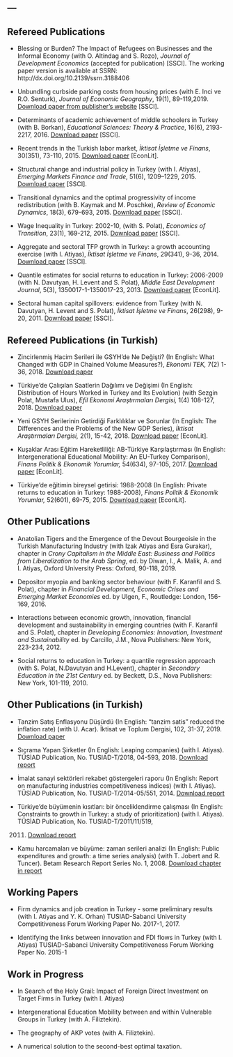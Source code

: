---
---

<link rel="stylesheet" href="styles.css" type="text/css">

## Refereed Publications

-   Blessing or Burden? The Impact of Refugees on Businesses and the Informal Economy
    (with O. Altindag and S. Rozo), *Journal of Development Economics* (accepted for publication)     [SSCI]. 
    The working paper version is available at SSRN: http://dx.doi.org/10.2139/ssrn.3188406
    

-   Unbundling curbside parking costs from housing prices (with E. Inci
    ve R.O. Senturk), *Journal of Economic Geography*, 19(1), 89-119,2019. 
    [Download paper from publisher's website](https://doi.org/10.1093/jeg/lby003)
    [SSCI].

-   Determinants of academic achievement of middle schoolers in Turkey
    (with B. Borkan), *Educational Sciences: Theory & Practice*, 16(6),
    2193-2217, 2016. [Download paper](pdfs/art_academic_achievment_estp_2016.pdf)
    [SSCI].


-   Recent trends in the Turkish labor market, *İktisat İşletme ve
    Finans*, 30(351), 73-110, 2015. [Download paper](pdfs/art_recent_trends_TLM_iif_2015.pdf)
    [EconLit].

-   Structural change and industrial policy in Turkey (with I. Atiyas),
    *Emerging Markets Finance and Trade*, 51(6), 1209–1229, 2015.
    [Download paper](pdfs/art_str_ch-indust_pol_emft_2015.pdf)
    [SSCI].

-   Transitional dynamics and the optimal progressivity of income
    redistribution (with B. Kaymak and M. Poschke), *Review of Economic
    Dynamics*, 18(3), 679-693, 2015. [Download paper](pdfs/art_tax_RED_2015.pdf) 
    [SSCI].

-   Wage Inequality in Turkey: 2002-10, (with S. Polat), *Economics of
    Transition*, 23(1), 169-212, 2015. [Download paper](pdfs/art_wage_ineq_ecot_2015.pdf)
    [SSCI].

-   Aggregate and sectoral TFP growth in Turkey: a growth accounting
    exercise (with I. Atiyas), *İktisat İşletme ve Finans*, 29(341),
    9-36, 2014. [Download paper](pdfs/art_tfp_iif_2014.pdf) 
    [SSCI].

-   Quantile estimates for social returns to education in Turkey:
    2006-2009 (with N. Davutyan, H. Levent and S. Polat), *Middle East
    Development Journal*, 5(3), 1350017-1-1350017-23, 2013. 
    [Download paper](pdfs/art_quintile_medj_2013.pdf) [EconLit].

-   Sectoral human capital spillovers: evidence from Turkey (with N.
    Davutyan, H. Levent and S. Polat), *İktisat İşletme ve Finans*,
    26(298), 9-20, 2011. [Download paper](pdfs/art_spillover_iif_2011.pdf)
    [SSCI].

##  Refereed Publications (in Turkish)

-   Zincirlenmiş Hacim Serileri ile GSYH’de Ne Değişti? (In English:
    What Changed with GDP in Chained Volume Measures?), *Ekonomi TEK,*  7(2) 1-36, 2018. 
    [Download paper](pdfs/art_yeni_seriler_ekonTEK2018.pdf)


-   Türkiye'de Çalışılan Saatlerin Dağılımı ve Değişimi (In English:
    Distribution of Hours Worked in Turkey and Its Evolution) (with
    Sezgin Polat, Mustafa Ulus), *Efil Ekonomi Araştırmaları Dergisi,*  1(4) 108-127, 2018. 
    [Download paper](pdfs/art_saatler_efil_2018.pdf)

-   Yeni GSYH Serilerinin Getirdiği Farklılıklar ve Sorunlar (In
    English: The Differences and the Problems of the New GDP Series),
    *İktisat Araştırmaları Dergisi,* 2(1), 15-42, 2018. 
    [Download paper](pdfs/art_yeni-vs-eski_gsyh_serileri_mid_2018.pdf)
    [EconLit].

-   Kuşaklar Arası Eğitim Hareketliliği: AB-Türkiye Karşılaştırması (In
    English: Intergenerational Educational Mobility: An EU-Turkey
    Comparison), *Finans Politik & Ekonomik Yorumlar,* 54(634), 97-105, 2017. [Download paper](pdfs/art_educ_mobility_fpey_2017.pdf) [EconLit].

-   Türkiye'de eğitimin bireysel getirisi: 1988-2008 (In English:
    Private returns to education in Turkey: 1988-2008), *Finans Politik & Ekonomik Yorumlar,* 52(601), 69-75, 2015. [Download paper](pdfs/art_r2e_fpey_2015.pdf) [EconLit].

##  Other Publications

-   Anatolian Tigers and the Emergence of the Devout Bourgeoisie in the Turkish Manufacturing Industry
    (with Izak Atiyas and Esra Gurakar), chapter in *Crony Capitalism in the Middle East: Business and Politics from Liberalization to the Arab Spring*, 
    ed. by Diwan, I., A. Malik, A. and I. Atiyas, Oxford University Press: Oxford, 90-118, 2019.

-   Depositor myopia and banking sector behaviour (with F. Karanfil
    and S. Polat), chapter in *Financial Development, Economic Crises
    and Emerging Market Economies* ed. by Ulgen, F., Routledge: London,
    156-169, 2016.

-   Interactions between economic growth, innovation, financial
    development and sustainability in emerging countries (with F.
    Karanfil and S. Polat), chapter in *Developing Economies:
    Innovation, Investment and Sustainability* ed. by Carcillo, J.M.,
    Nova Publishers: New York, 223-234, 2012.

-   Social returns to education in Turkey: a quantile regression
    approach (with S. Polat, N.Davutyan and H.Levent), chapter in
    *Secondary Education in the 21st Century* ed. by Beckett, D.S., Nova
    Publishers: New York, 101-119, 2010.

##  Other Publications (in Turkish)

-   Tanzim Satış Enflasyonu Düşürdü (In English: "tanzim satis" reduced the inflation rate) (with U.
    Acar). İktisat ve Toplum Dergisi, 102, 31-37, 2019.
    [Download paper](pdfs/art_tanzim_itd2019.pdf)
 
-   Sıçrama Yapan Şirketler (In English: Leaping companies) (with I.
    Atiyas). TÜSİAD Publication, No. TUSIAD-T/2018, 04-593, 2018.
    [Download report](pdfs/rep_sicrama_yapan_sirketler_2018.pdf)

-   İmalat sanayi sektörleri rekabet göstergeleri raporu (In English:
    Report on manufacturing industries competitiveness indices) (with I.
    Atiyas). TÜSİAD Publication, No. TUSIAD-T/2014-05/551, 2014.
    [Download report](pdfs/rep_tusiad_sektorel_gostergeler_2014.pdf)

-   Türkiye’de büyümenin kısıtları: bir önceliklendirme çalışması (In
    English: Constraints to growth in Turkey: a study of prioritization)
    (with I. Atiyas). TÜSİAD Publication, No. TUSIAD-T/2011/11/519,
    2011. [Download report](pdfs/rep_tusiad_buyumenin_kisitlari_2011.pdf)

-   Kamu harcamaları ve büyüme: zaman serileri analizi (In
    English: Public expenditures and growth: a time series analysis)
    (with T. Jobert and R. Tuncer). Betam Research Report Series No. 1, 2008. 
    [Download chapter in report](pdfs/ch_kamu_harcamalari_2008.pdf)

##  Working Papers

-   Firm dynamics and job creation in Turkey - some preliminary results
    (with I. Atiyas and Y. K. Orhan) TUSIAD-Sabanci University
    Competitiveness Forum Working Paper No. 2017-1, 2017.

-   Identifying the links between innovation and FDI flows in Turkey
    (with I. Atiyas) TUSIAD-Sabanci University Competitiveness Forum
    Working Paper No. 2015-1

##  Work in Progress

-   In Search of the Holy Grail: Impact of Foreign Direct Investment on Target Firms in Turkey (with I. Atiyas)

-   Intergenerational Education Mobility between and within Vulnerable
    Groups in Turkey (with A. Filiztekin).

-   The geography of AKP votes (with A. Filiztekin).

-   A numerical solution to the second-best optimal taxation.

